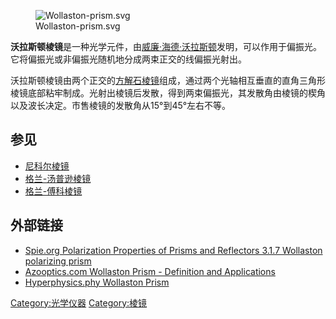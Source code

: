 {{Unreferenced|time=2013-12-30T04:44:33+00:00}}

[[Image:Wollaston-prism.svg|frame]]

'''沃拉斯顿棱镜'''是一种光学元件，由[[威廉·海德·沃拉斯顿|威廉·海德·沃拉斯顿]]发明，可以作用于偏振光。它将偏振光或非偏振光随机地分成两束正交的线偏振光射出。

沃拉斯顿棱镜由两个正交的[[方解石|方解石]][[棱镜|棱镜]]组成，通过两个光轴相互垂直的直角三角形棱镜底部粘牢制成。光射出棱镜后发散，得到两束偏振光，其发散角由棱镜的楔角以及波长决定。市售棱镜的发散角从15°到45°左右不等。

==参见==
*[[尼科尔棱镜|尼科尔棱镜]]
*[[格兰-汤普逊棱镜|格兰-汤普逊棱镜]]
*[[格兰-傅科棱镜|格兰-傅科棱镜]]

==外部链接==
*[https://spie.org/samples/PM200.pdf Spie.org Polarization Properties of Prisms and Reflectors 3.1.7 Wollaston polarizing prism] {{Wayback|url=https://spie.org/samples/PM200.pdf |date=20160303191512 }}
*[http://www.azooptics.com/Article.aspx?ArticleID=760 Azooptics.com Wollaston Prism - Definition and Applications] {{Wayback|url=http://www.azooptics.com/Article.aspx?ArticleID=760 |date=20170519001719 }}
*[http://hyperphysics.phy-astr.gsu.edu/hbase/phyopt/cdopt.html Hyperphysics.phy Wollaston Prism] {{Wayback|url=http://hyperphysics.phy-astr.gsu.edu/hbase/phyopt/cdopt.html |date=20200627115538 }}

[[Category:光学仪器|Category:光学仪器]]
[[Category:棱镜|Category:棱镜]]